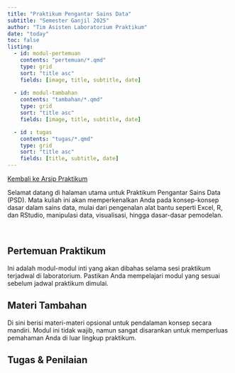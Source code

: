 ---
title: "Praktikum Pengantar Sains Data"
subtitle: "Semester Ganjil 2025"
author: "Tim Asisten Laboratorium Praktikum"
date: "today"
toc: false
listing:
  - id: modul-pertemuan
    contents: "pertemuan/*.qmd"
    type: grid
    sort: "title asc"
    fields: [image, title, subtitle, date]
    
  - id: modul-tambahan
    contents: "tambahan/*.qmd"
    type: grid
    sort: "title asc"
    fields: [image, title, subtitle, date]

  - id : tugas
    contents: "tugas/*.qmd"
    type: grid
    sort: "title asc"
    fields: [title, subtitle, date]
---

<a href="../../../../semuahalaman/praktikum.qmd" class="btn btn-outline-primary mb-4">
<i class="fa-solid fa-arrow-left"></i> Kembali ke Arsip Praktikum
</a>

:::{.justify}
Selamat datang di halaman utama untuk Praktikum Pengantar Sains Data (PSD). Mata kuliah ini akan memperkenalkan Anda pada konsep-konsep dasar dalam sains data, mulai dari pengenalan alat bantu seperti Excel, R, dan RStudio, manipulasi data, visualisasi, hingga dasar-dasar pemodelan.
:::

<br>

::: {.panel-tabset}

## Pertemuan Praktikum

Ini adalah modul-modul inti yang akan dibahas selama sesi praktikum terjadwal di laboratorium. Pastikan Anda mempelajari modul yang sesuai sebelum jadwal praktikum dimulai.

:::{#modul-pertemuan}
:::

## Materi Tambahan

Di sini berisi materi-materi opsional untuk pendalaman konsep secara mandiri. Modul ini tidak wajib, namun sangat disarankan untuk memperluas pemahaman Anda di luar lingkup praktikum.

:::{#modul-tambahan}
:::

## Tugas & Penilaian

::: {#tugas}
:::

:::